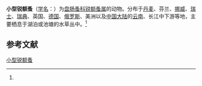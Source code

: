 {{Speciesbox
| name = 小型锐额蚤
| status = 
| status_system = 
| image = 
| genus = Alonella
| species = exigua
| authority = (Lilljeborg, 1853)<ref name='id12391'>{{cite web| url =http://www.bioinfo.cn/db05/BjdwSpecies.php?action=view&id=12391| title =小型锐额蚤| work =《中国动物物种编目数据库》| publisher =中国科学院微生物研究所| author =中国科学院动物研究所| accessdate =2009-04-28| deadurl =yes| archiveurl =https://web.archive.org/web/20160305063822/http://www.bioinfo.cn/db05/BjdwSpecies.php?action=view&id=12391| archivedate =2016-03-05}}</ref>
}}

'''小型锐额蚤'''（[[学名|学名]]：{{lang|la|''Alonella exigua''}}）为[[盘肠蚤科|盘肠蚤科]][[锐额蚤属|锐额蚤属]]的动物。分布于[[丹麦|丹麦]]、芬兰、[[挪威|挪威]]、[[瑞士|瑞士]]、[[瑞典|瑞典]]、英国、[[德国|德国]]、[[俄罗斯|俄罗斯]]、美洲以及[[中国大陆|中国大陆]]的[[云南|云南]]、长江中下游等地，主要栖息于湖泊或池塘的水草丛中。<ref name='id12391'/>

== 参考文献 ==
{{reflist}}

{{Wikispecies|Alonella exigua}}
{{Taxonbar|from=Q10958531}}

[[Category:锐额蚤属|小型锐额蚤]]


{{节肢动物小作品}}